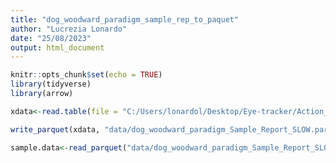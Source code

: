 ```yaml
---
title: "dog_woodward_paradigm_sample_rep_to_paquet"
author: "Lucrezia Lonardo"
date: "25/08/2023"
output: html_document
---
```


```r
knitr::opts_chunk$set(echo = TRUE)
library(tidyverse)
library(arrow)
```



```r
xdata<-read.table(file = "C:/Users/lonardol/Desktop/Eye-tracker/Action_understanding_experiments/Kano_Woodward/transfer_98267_files_aa0448aa/dog_woodward_paradigm_dataviewer/dog_woodward_paradigm_dataviewer_with_agent_AOIs_SLOW/Output/dog_woodw_par_Samp_Rep_SLOW.txt", sep ="\t", header = TRUE) 
```


```r
write_parquet(xdata, "data/dog_woodward_paradigm_Sample_Report_SLOW.parquet")

sample.data<-read_parquet("data/dog_woodward_paradigm_Sample_Report_SLOW.parquet")
```

